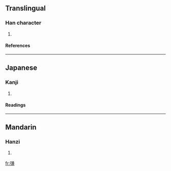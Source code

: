 ==Translingual==
===Han character===
{{Han char|rn=57|rad=弓|as=12|sn=15|four=1428<sub>6</sub>|canj=弓廿中金 (NTLC)}}
# {{defn|Han|sort=弓12}}
====References====
{{Han ref|kx=0361.020|dkj=09867|dj=0679.020|hdz=21001.170|uh=5F49|ud=24393|bh=E576|bd=58742}}
----
==Japanese==
===Kanji===
{{ja-kanji|grade=|rs=弓12}}
# {{defn|Japanese}} 
====Readings====
{{ja-readings|on=[[かく]] (kaku)|kun=}}
----
==Mandarin==
===Hanzi===
{{cmn-hanzi|pin=[[jiāng]] (jiang1), [[jiàng]] (jiang4), [[kuò]] (kuo4), [[qiǎng]] (qiang3)|wg=chiang<sup>1</sup>, chiang<sup>4</sup>, k'uo<sup>4</sup>, ch'iang<sup>3</sup>}}
# {{defn|Mandarin}}

[[fr:彉]]